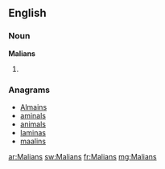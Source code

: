 ==English==

===Noun===
'''Malians'''

# {{plural of|[[Malian]]}}

===Anagrams===
* [[Almains#English|Almains]]
* [[aminals#English|aminals]]
* [[animals#English|animals]]
* [[laminas#English|laminas]]
* [[maalins#English|maalins]]

[[ar:Malians]]
[[sw:Malians]]
[[fr:Malians]]
[[mg:Malians]]